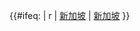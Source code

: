 {{#ifeq: {{{1}}} | r | [[新加坡國家羽毛球隊‎|新加坡]] {{Flagicon|SIN}} | {{Flagicon|SIN}} [[新加坡國家羽毛球隊‎|新加坡]] }}<noinclude>{{模板文档}}</noinclude>